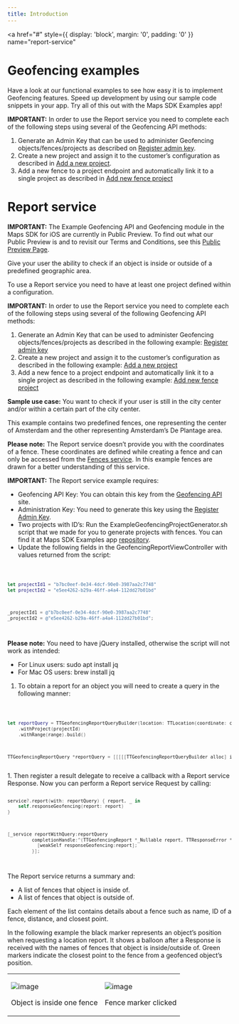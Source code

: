 ```yaml
---
title: Introduction
---
```


<a
  href="#"
  style={{ display: 'block', margin: '0', padding: '0' }}
  name="report-service"
></a>

# Geofencing examples

Have a look at our functional examples to see how easy it is to implement Geofencing features. Speed
up development by using our sample code snippets in your app. Try all of this out with the Maps SDK
Examples app!

**IMPORTANT:** In order to use the Report service you need to complete each of the following steps
using several of the Geofencing API methods:

1. Generate an Admin Key that can be used to administer Geofencing objects/fences/projects as
   described
   on [Register admin key](/geofencing-api/documentation/configuration-service/register-admin-key).
2. Create a new project and assign it to the customer’s configuration as described
   in [Add a new project](/geofencing-api/documentation/projects-service/add-new-project).
3. Add a new fence to a project endpoint and automatically link it to a single project as described
   in [Add new fence project](/geofencing-api/documentation/fences-service/add-new-fence-to-a-project)

# Report service

**IMPORTANT:** The Example Geofencing API and Geofencing module in the Maps SDK for iOS are currently
in Public Preview. To find out what our Public Preview is and to revisit our Terms and Conditions,
see this [Public Preview Page](https://developer.Example.com/public-preview).

Give your user the ability to check if an object is inside or outside of a predefined geographic
area.

To use a Report service you need to have at least one project defined within a configuration.

**IMPORTANT:** In order to use the Report service you need to complete each of the following steps
using several of the following Geofencing API methods:

1. Generate an Admin Key that can be used to administer Geofencing objects/fences/projects as
   described in the following
   example: [Register admin key](/geofencing-api/documentation/configuration-service/register-admin-key)
2. Create a new project and assign it to the customer’s configuration as described in the following
   example: [Add a new project](/geofencing-api/documentation/projects-service/add-new-project)
3. Add a new fence to a project endpoint and automatically link it to a single project as described
   in the following
   example: [Add new fence project](/geofencing-api/documentation/fences-service/add-new-fence-to-a-project)

**Sample use case:** You want to check if your user is still in the city center and/or within a
certain part of the city center.

This example contains two predefined fences, one representing the center of Amsterdam and the other
representing Amsterdam’s De Plantage area.

**Please note:** The Report service doesn’t provide you with the coordinates of a fence. These
coordinates are defined while creating a fence and can only be accessed from
the [Fences service](/geofencing-api/documentation/fences-service/fences-service). In this example fences are drawn for a better understanding of this service.

**IMPORTANT:** The Report service example requires:

- Geofencing API Key: You can obtain this key from
  the [Geofencing API](/geofencing-api/documentation/product-information/introduction) site.
- Administration Key: You need to generate this key using
  the [Register Admin Key](/geofencing-api/documentation/configuration-service/register-admin-key).
- Two projects with ID’s: Run the ExampleGeofencingProjectGenerator.sh script that we made for you to
  generate projects with fences. You can find it at Maps SDK Examples
  app [repository](https://github.com/Example-international/maps-sdk-for-ios-examples).
- Update the following fields in the GeofencingReportViewController with values returned from the
  script:

<Code>

```swift
let projectId1 = "b7bc0eef-0e34-4dcf-90e0-3987aa2c7748"
let projectId2 = "e5ee4262-b29a-46ff-a4a4-112dd27b01bd"
```

```objectivec
_projectId1 = @"b7bc0eef-0e34-4dcf-90e0-3987aa2c7748"
_projectId2 = @"e5ee4262-b29a-46ff-a4a4-112dd27b01bd";
```

</Code>

**Please note:** You need to have jQuery installed, otherwise the script will not work as intended:

- For Linux users: sudo apt install jq
- For Mac OS users: brew install jq

1. To obtain a report for an object you will need to create a query in the following manner:

<Code>

```swift
let reportQuery = TTGeofencingReportQueryBuilder(location: TTLocation(coordinate: coordinate))
    .withProject(projectId)
    .withRange(range).build()
```

```objectivec
TTGeofencingReportQuery *reportQuery = [[[[[TTGeofencingReportQueryBuilder alloc] initWithLocation:[[TTLocation alloc] initWithCoordinate:coorinate]] withProject:projectId] withRange:_range] build];
```

</Code>
1.  Then register a result delegate to receive a callback with a Report service Response. Now you can perform a Report service Request by calling:

<Code>

```swift
service?.report(with: reportQuery) { report, _ in
    self.responseGeofencing(report: report)
}
```

```objectivec
[_service reportWithQuery:reportQuery
         completionHandle:^(TTGeofencingReport *_Nullable report, TTResponseError *_Nullable error) {
           [weakSelf responseGeofencing:report];
         }];
```

</Code>

The Report service returns a summary and:

- A list of fences that object is inside of.
- A list of fences that object is outside of.

Each element of the list contains details about a fence such as name, ID of a fence, distance, and
closest point.

In the following example the black marker represents an object’s position when requesting a location
report. It shows a balloon after a Response is received with the names of fences that object is
inside/outside of. Green markers indicate the closest point to the fence from a geofenced object’s
position.

<table>
  <tbody>
    <tr>
      <td>
        <ContentWrapper maxWidth="350px" objectFit="contain">
          <p>
            <img
              src="../images/report_service_inside_outside_fence_clicked.png"
              alt="image"
            />
          </p>
        </ContentWrapper>
        <p>Object is inside one fence</p>
      </td>
      <td>
        <ContentWrapper maxWidth="350px" objectFit="contain">
          <p>
            <img
              src="../images/report_service_inside_outside.png"
              alt="image"
            />
          </p>
        </ContentWrapper>
        <p>Fence marker clicked</p>
      </td>
    </tr>
  </tbody>
</table>